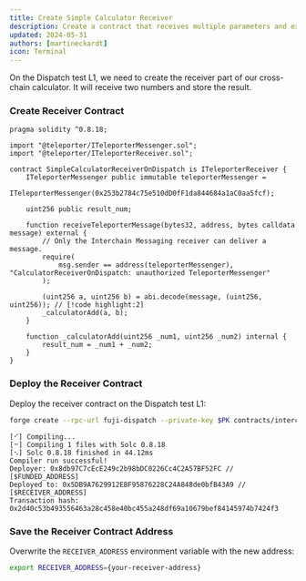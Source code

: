 ```yaml
---
title: Create Simple Calculator Receiver
description: Create a contract that receives multiple parameters and execute a function
updated: 2024-05-31
authors: [martineckardt]
icon: Terminal
---
```



On the Dispatch test L1, we need to create the receiver part of our cross-chain calculator. It will receive two numbers and store the result. 

<Steps>
<Step>

### Create Receiver Contract

```solidity title="contracts/interchain-messaging/invoking-functions/SimpleCalculatorReceiverOnDispatch.sol"
pragma solidity ^0.8.18;

import "@teleporter/ITeleporterMessenger.sol";
import "@teleporter/ITeleporterReceiver.sol";

contract SimpleCalculatorReceiverOnDispatch is ITeleporterReceiver {
    ITeleporterMessenger public immutable teleporterMessenger =
        ITeleporterMessenger(0x253b2784c75e510dD0fF1da844684a1aC0aa5fcf);

    uint256 public result_num;

    function receiveTeleporterMessage(bytes32, address, bytes calldata message) external {
        // Only the Interchain Messaging receiver can deliver a message.
        require(
            msg.sender == address(teleporterMessenger), "CalculatorReceiverOnDispatch: unauthorized TeleporterMessenger"
        );

        (uint256 a, uint256 b) = abi.decode(message, (uint256, uint256)); // [!code highlight:2]
        _calculatorAdd(a, b);
    }

    function _calculatorAdd(uint256 _num1, uint256 _num2) internal {
        result_num = _num1 + _num2;
    }
}

```

</Step>
<Step>

### Deploy the Receiver Contract

Deploy the receiver contract on the Dispatch test L1:

```bash
forge create --rpc-url fuji-dispatch --private-key $PK contracts/interchain-messaging/invoking-functions/SimpleCalculatorReceiverOnDispatch.sol:SimpleCalculatorReceiverOnDispatch --broadcast
```

```
[⠊] Compiling...
[⠒] Compiling 1 files with Solc 0.8.18
[⠢] Solc 0.8.18 finished in 44.12ms
Compiler run successful!
Deployer: 0x8db97C7cEcE249c2b98bDC0226Cc4C2A57BF52FC // [$FUNDED_ADDRESS]
Deployed to: 0x5DB9A7629912EBF95876228C24A848de0bfB43A9 // [$RECEIVER_ADDRESS]
Transaction hash: 0x2d40c53b493556463a28c458e40bc455a248df69a10679bef84145974b7424f3
```

</Step>
<Step>

### Save the Receiver Contract Address

Overwrite the `RECEIVER_ADDRESS` environment variable with the new address:

```bash
export RECEIVER_ADDRESS={your-receiver-address}
```
</Step>
</Steps>
